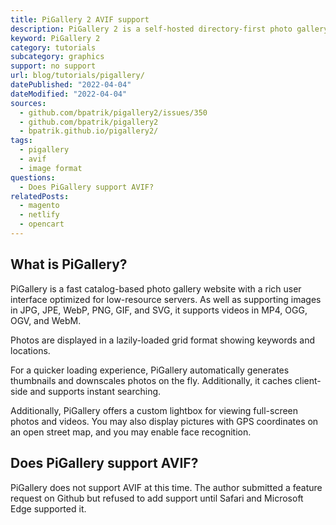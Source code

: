 ```yaml
---
title: PiGallery 2 AVIF support
description: PiGallery 2 is a self-hosted directory-first photo gallery website. Learn more about AVIF support.
keyword: PiGallery 2
category: tutorials
subcategory: graphics
support: no support
url: blog/tutorials/pigallery/
datePublished: "2022-04-04"
dateModified: "2022-04-04"
sources:
  - github.com/bpatrik/pigallery2/issues/350
  - github.com/bpatrik/pigallery2
  - bpatrik.github.io/pigallery2/
tags:
  - pigallery
  - avif
  - image format
questions:
  - Does PiGallery support AVIF?
relatedPosts:
  - magento
  - netlify
  - opencart
---
```


## What is PiGallery?

PiGallery is a fast catalog-based photo gallery website with a rich user interface optimized for low-resource servers. As well as supporting images in JPG, JPE, WebP, PNG, GIF, and SVG, it supports videos in MP4, OGG, OGV, and WebM.

Photos are displayed in a lazily-loaded grid format showing keywords and locations.

For a quicker loading experience, PiGallery automatically generates thumbnails and downscales photos on the fly. Additionally, it caches client-side and supports instant searching.

Additionally, PiGallery offers a custom lightbox for viewing full-screen photos and videos. You may also display pictures with GPS coordinates on an open street map, and you may enable face recognition.

## Does PiGallery support AVIF?

PiGallery does not support AVIF at this time. The author submitted a feature request on Github but refused to add support until Safari and Microsoft Edge supported it.
